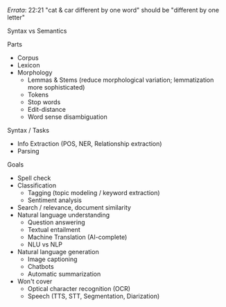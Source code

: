 
_Errata_: 22:21 "cat & car different by one word" should be "different by one letter"

Syntax vs Semantics

Parts
- Corpus
- Lexicon
- Morphology
  - Lemmas & Stems (reduce morphological variation; lemmatization more sophisticated)
  - Tokens
  - Stop words
  - Edit-distance
  - Word sense disambiguation

Syntax / Tasks
- Info Extraction (POS, NER, Relationship extraction)
- Parsing

Goals
- Spell check
- Classification
  - Tagging (topic modeling / keyword extraction)
  - Sentiment analysis
- Search / relevance, document similarity
- Natural language understanding
  - Question answering
  - Textual entailment
  - Machine Translation (AI-complete)
  - NLU vs NLP
- Natural language generation
  - Image captioning
  - Chatbots
  - Automatic summarization
- Won't cover
  - Optical character recognition (OCR)
  - Speech (TTS, STT, Segmentation, Diarization)